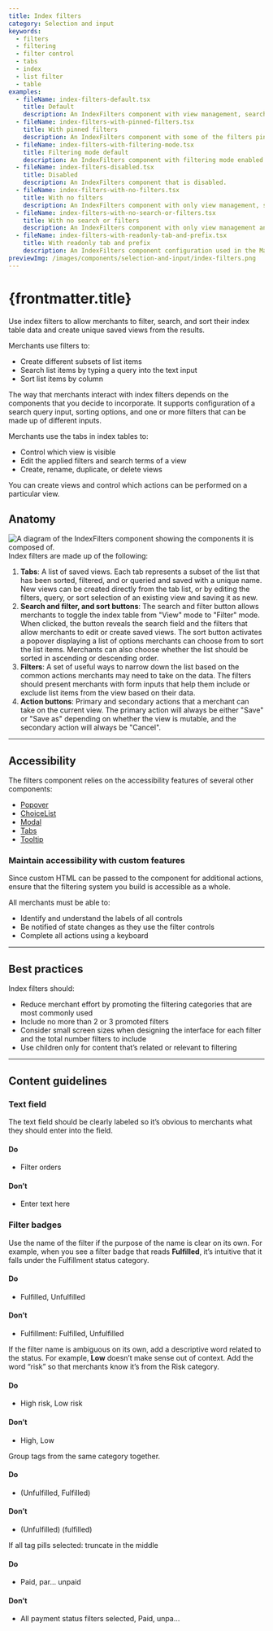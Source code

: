 ```yaml
---
title: Index filters
category: Selection and input
keywords:
  - filters
  - filtering
  - filter control
  - tabs
  - index
  - list filter
  - table
examples:
  - fileName: index-filters-default.tsx
    title: Default
    description: An IndexFilters component with view management, search, filtering, and sorting.
  - fileName: index-filters-with-pinned-filters.tsx
    title: With pinned filters
    description: An IndexFilters component with some of the filters pinned, making them visible by default.
  - fileName: index-filters-with-filtering-mode.tsx
    title: Filtering mode default
    description: An IndexFilters component with filtering mode enabled by default.
  - fileName: index-filters-disabled.tsx
    title: Disabled
    description: An IndexFilters component that is disabled.
  - fileName: index-filters-with-no-filters.tsx
    title: With no filters
    description: An IndexFilters component with only view management, search, and sorting.
  - fileName: index-filters-with-no-search-or-filters.tsx
    title: With no search or filters
    description: An IndexFilters component with only view management and sorting.
  - fileName: index-filters-with-readonly-tab-and-prefix.tsx
    title: With readonly tab and prefix
    description: An IndexFilters component configuration used in the Markets index, showing a tab in the readonly state, as well as a prefix button.
previewImg: /images/components/selection-and-input/index-filters.png
---
```


# {frontmatter.title}

<Lede>

Use index filters to allow merchants to filter, search, and sort their index table data and create unique saved views from the results.

</Lede>

<Examples />

<Props componentName={frontmatter.title} />

Merchants use filters to:

- Create different subsets of list items
- Search list items by typing a query into the text input
- Sort list items by column

The way that merchants interact with index filters depends on the components that you decide to incorporate. It supports configuration of a search query input, sorting options, and one or more filters that can be made up of different inputs.

Merchants use the tabs in index tables to:

- Control which view is visible
- Edit the applied filters and search terms of a view
- Create, rename, duplicate, or delete views

You can create views and control which actions can be performed on a particular view.

## Anatomy

![A diagram of the IndexFilters component showing the components it is composed of.](/images/components/selection-and-input/index-filters/index-filters-anatomy@2x.png)
Index filters are made up of the following:

1. **Tabs**: A list of saved views. Each tab represents a subset of the list that has been sorted, filtered, and or queried and saved with a unique name. New views can be created directly from the tab list, or by editing the filters, query, or sort selection of an existing view and saving it as new.
2. **Search and filter, and sort buttons**: The search and filter button allows merchants to toggle the index table from "View" mode to "Filter" mode. When clicked, the button reveals the search field and the filters that allow merchants to edit or create saved views. The sort button activates a popover displaying a list of options merchants can choose from to sort the list items. Merchants can also choose whether the list should be sorted in ascending or descending order.
3. **Filters**: A set of useful ways to narrow down the list based on the common actions merchants may need to take on the data. The filters should present merchants with form inputs that help them include or exclude list items from the view based on their data.
4. **Action buttons**: Primary and secondary actions that a merchant can take on the current view. The primary action will always be either "Save" or "Save as" depending on whether the view is mutable, and the secondary action will always be "Cancel".

---

## Accessibility

The filters component relies on the accessibility features of several other components:

- [Popover](/components/overlays/popover)
- [ChoiceList](/components/selection-and-input/choice-list)
- [Modal](/components/deprecated/modal)
- [Tabs](/components/navigation/tabs)
- [Tooltip](/components/overlays/tooltip)

### Maintain accessibility with custom features

Since custom HTML can be passed to the component for additional actions, ensure that the filtering system you build is accessible as a whole.

All merchants must be able to:

- Identify and understand the labels of all controls
- Be notified of state changes as they use the filter controls
- Complete all actions using a keyboard

---

## Best practices

Index filters should:

- Reduce merchant effort by promoting the filtering categories that are most commonly used
- Include no more than 2 or 3 promoted filters
- Consider small screen sizes when designing the interface for each filter and the total number filters to include
- Use children only for content that’s related or relevant to filtering

---

## Content guidelines

### Text field

The text field should be clearly labeled so it’s obvious to merchants what they should enter into the field.

<DoDont>

#### Do

- Filter orders

#### Don’t

- Enter text here

</DoDont>

### Filter badges

Use the name of the filter if the purpose of the name is clear on its own. For example, when you see a filter badge that reads **Fulfilled**, it’s intuitive that it falls under the Fulfillment status category.

<DoDont>

#### Do

- Fulfilled, Unfulfilled

#### Don’t

- Fulfillment: Fulfilled, Unfulfilled

</DoDont>

If the filter name is ambiguous on its own, add a descriptive word related to the status. For example, **Low** doesn’t make sense out of context. Add the word “risk” so that merchants know it’s from the Risk category.

<DoDont>

#### Do

- High risk, Low risk

#### Don’t

- High, Low

</DoDont>

Group tags from the same category together.

<DoDont>

#### Do

- (Unfulfilled, Fulfilled)

#### Don’t

- (Unfulfilled) (fulfilled)

</DoDont>

If all tag pills selected: truncate in the middle

<DoDont>

#### Do

- Paid, par… unpaid

#### Don’t

- All payment status filters selected, Paid, unpa…

</DoDont>
